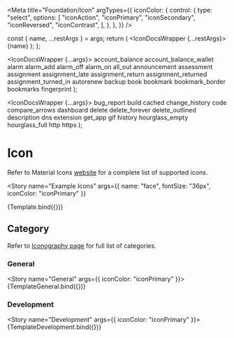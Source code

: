 
<Meta
  title="Foundation/Icon"
  argTypes={{
    iconColor: {
      control: {
        type: "select",
        options: [
          "iconAction",
          "iconPrimary",
          "iconSecondary",
          "iconReversed",
          "iconContrast",
        ],
      },
    },
  }}
/>

  const { name, ...restArgs } = args;
  return (
    <IconDocsWrapper {...restArgs}>
      <Icon>{name}</Icon>
    </IconDocsWrapper>
  );
};

  <IconDocsWrapper {...args}>
    <Icon>account_balance</Icon>
    <Icon>account_balance_wallet</Icon>
    <Icon>alarm</Icon>
    <Icon>alarm_add</Icon>
    <Icon>alarm_off</Icon>
    <Icon>alarm_on</Icon>
    <Icon>all_out</Icon>
    <Icon>announcement</Icon>
    <Icon>assessment</Icon>
    <Icon>assignment</Icon>
    <Icon>assignment_late</Icon>
    <Icon>assignment_return</Icon>
    <Icon>assignment_returned</Icon>
    <Icon>assignment_turned_in</Icon>
    <Icon>autorenew</Icon>
    <Icon>backup</Icon>
    <Icon>book</Icon>
    <Icon>bookmark</Icon>
    <Icon>bookmark_border</Icon>
    <Icon>bookmarks</Icon>
    <Icon>fingerprint</Icon>
  </IconDocsWrapper>
);

  <IconDocsWrapper {...args}>
    <Icon>bug_report</Icon>
    <Icon>build</Icon>
    <Icon>cached</Icon>
    <Icon>change_history</Icon>
    <Icon>code</Icon>
    <Icon>compare_arrows</Icon>
    <Icon>dashboard</Icon>
    <Icon>delete</Icon>
    <Icon>delete_forever</Icon>
    <Icon>delete_outlined</Icon>
    <Icon>description</Icon>
    <Icon>dns</Icon>
    <Icon>extension</Icon>
    <Icon>get_app</Icon>
    <Icon>gif</Icon>
    <Icon>history</Icon>
    <Icon>hourglass_empty</Icon>
    <Icon>hourglass_full</Icon>
    <Icon>http</Icon>
    <Icon>https</Icon>
  </IconDocsWrapper>
);

# Icon

Refer to Material Icons [website](https://material.io/resources/icons/) for a complete list of supported icons.

<Story
  name="Example Icons"
  args={{ name: "face", fontSize: "36px", iconColor: "iconPrimary" }}
>
  {Template.bind({})}
</Story>

## Category

Refer to [Iconography page](https://design.gs.com/d/design-system/foundation/iconography) for full list of categories.

### General

<Story name="General" args={{ iconColor: "iconPrimary" }}>
  {TemplateGeneral.bind({})}
</Story>

### Development

<Story name="Development" args={{ iconColor: "iconPrimary" }}>
  {TemplateDevelopment.bind({})}
</Story>
